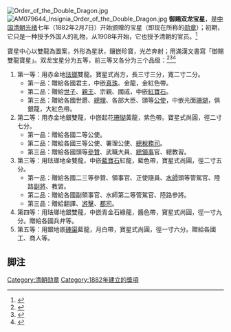 {{Infobox order
|title           = 雙龍寶星
|image           = [[File:Orde_van_de_Dubbele_Draak_2e_Klasse1e_Graad_rond_1900.jpg|200px]]
|caption         = 第二等第一品御赐双龙宝星
|awarded_by      = [[清朝皇帝|大清國皇帝]]
|country          = {{flag|Qing Dynasty}}
|type            = [[勳章|勳章]]
|established = 1882年2月7日
|motto           = 
|day             =
|eligibility     = 
|for             = 對大清朝廷或皇帝有突出貢獻
|status          = 廢止
|founder         = [[光緒帝|光緒帝]]
|head_title=
|head            = 
|head2_title     = 
|head2       =
|grades          = 
|former_grades   = 
|date            = 
|first_induction = 
|last_induction  =
|total           =  
|recipients      = 
|higher          = 
|lower           = [[大寶章|大寶章]]
|image2          = [[File:Order_of_the_Double_Dragon_(Empire_of_China).png|124px]]
|caption2        = [[File:Ribbon_bar_of_the_Chinese_Order_of_the_Double_Dragon.svg|124px]]
}}

[[File:Order_of_the_Double_Dragon.jpg|thumb]]
[[File:AM079644_Insignia_Order_of_the_Double_Dragon.jpg|thumb]]
'''御赐双龙宝星'''，是[[中国|中国]][[清朝|清朝]][[光绪|光绪]]七年（1882年2月7日）开始颁赠的宝星（即现在所称的[[勋章|勋章]]）；初期，它只是一种授予外国人的礼物，从1908年开始，它也授予清朝的官员。<ref>{{Cite web |url=http://members.pcug.org.au/~phodge/Double%20Dragon.htm |title=Order of the Double Dragon - Shuang Lung Pao Hsing (The Imperial Order of the Double Dragon) |access-date=2010-09-16 |archive-date=2016-03-13 |archive-url=https://web.archive.org/web/20160313132826/http://members.pcug.org.au/~phodge/Double%20Dragon.htm |dead-url=no }}</ref>

寶星中心以雙龍為圖案，外形為星狀，鑲嵌珍寶，光芒奔射；用滿漢文書寫「御賜雙龍寶星」。双龙宝星分为五等，前三等又各分为三个品级：<ref>{{Cite magazine|url=https://www.drnh.gov.tw/var/file/3/1003/img/10/575112014.pdf|title=國史館「勳章的故事」展覽介紹|author=林本原|magazine=《國史研究通訊》|issue=第二期|publisher=[[國史館|國史館]]|date=2012-06-01|page=213|access-date=2018-09-27|archive-date=2022-02-01|archive-url=https://web.archive.org/web/20220201190355/https://www.drnh.gov.tw/var/file/3/1003/img/10/575112014.pdf}}</ref><ref>{{cite web|author=Christopher Buyers|title=The Manchu Dynasty (Ta Ch'ing Ch'ao) Orders & Decorations|url=http://www.royalark.net/China/orders.htm|access-date=2010-09-16|archive-date=2021-06-19|archive-url=https://web.archive.org/web/20210619023636/https://royalark.net/China/orders.htm}}</ref><ref>{{Cite book | editor=邵之棠 | chapterurl=https://ctext.org/wiki.pl?if=gb&chapter=528488 | title=《皇朝經世文統編》 | chapter=卷一百七　雜著部三 | access-date=2018-09-27 | archive-date=2021-03-13 | archive-url=https://web.archive.org/web/20210313122646/https://ctext.org/wiki.pl?if=gb&chapter=528488 }}</ref>
# 第一等：用赤金地[[搪瓷|珐瑯]]雙龍。寶星式尚方，長三寸三分，寬二寸二分。
#* 第一品：贈給各國君主，中嵌[[真珠|真珠]]、金龍，金紅色帶。
#* 第二品：贈給[[世子|世子]]、[[親王|親王]]、宗親、國戚，中嵌[[紅寶石|紅寶石]]。
#* 第三品：贈給各國世爵、[[總理|總理]]、各部大臣、頭等[[特命全權公使|公使]]，中嵌光面[[珊瑚|珊瑚]]，俱銀龍，大紅色帶。
# 第二等：用赤金地銀雙龍，中嵌起花[[珊瑚|珊瑚]]黃龍，紫色帶。寶星式尚圓，徑二寸七分。
#* 第一品：贈給各國二等公使。
#* 第二品：贈給各國三等公使、署理公使、[[中国海关总税务司|總稅務司]]。
#* 第三品：贈給各國頭等[[參贊|參贊]]、武職大員、[[總領事|總領事]]官、總教習。
# 第三等：用珐瑯地金雙龍，中嵌[[藍寶石|藍寶石]]紅龍，藍色帶，寶星式尚圓，徑二寸五分。
#* 第一品：贈給各國二三等參贊、領事官、正使隨員、[[水師|水師]]頭等管駕官、陸路[[副將|副將]]、教習。
#* 第二品：贈給各國副領事官、水師第二等管駕官、陸路參將。
#* 第三品：贈給翻譯、[[游擊_(官名)|游擊]]、[[都司_(軍階)|都司]]。
# 第四等：用珐瑯地銀雙龍，中嵌青金石綠龍，醬色帶，寶星式尚圓，徑一寸九分。贈給各國兵弁等。
# 第五等：用銀地嵌[[硨磲亞科|硨渠]]藍龍，月白帶，寶星式尚圓，徑一寸六分。贈給各國工、商人等。

==脚注==
{{reflist}}

{{清朝勳章}}
[[Category:清朝勋章|Category:清朝勋章]]
[[Category:1882年建立的獎項|Category:1882年建立的獎項]]